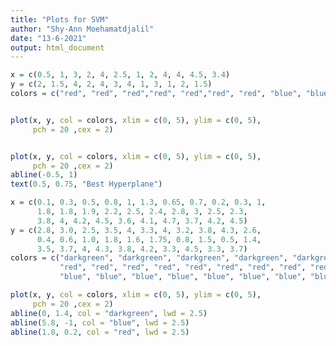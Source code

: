 ```yaml
---
title: "Plots for SVM"
author: "Shy-Ann Moehamatdjalil"
date: "13-6-2021"
output: html_document
---
```


```r
x = c(0.5, 1, 3, 2, 4, 2.5, 1, 2, 4, 4, 4.5, 3.4)
y = c(2, 1.5, 4, 2, 4, 3, 4, 1, 3, 1, 2, 1.5)
colors = c("red", "red", "red","red", "red","red", "red", "blue", "blue", "blue", "blue", "blue")


plot(x, y, col = colors, xlim = c(0, 5), ylim = c(0, 5),
     pch = 20 ,cex = 2)


plot(x, y, col = colors, xlim = c(0, 5), ylim = c(0, 5),
     pch = 20 ,cex = 2)
abline(-0.5, 1)
text(0.5, 0.75, "Best Hyperplane")
```


```r
x = c(0.1, 0.3, 0.5, 0.8, 1, 1.3, 0.65, 0.7, 0.2, 0.3, 1, 
      1.8, 1.8, 1.9, 2.2, 2.5, 2.4, 2.8, 3, 2.5, 2.3,
      3.8, 4, 4.2, 4.5, 3.6, 4.1, 4.7, 3.7, 4.2, 4.5)
y = c(2.8, 3.0, 2.5, 3.5, 4, 3.3, 4, 3.2, 3.8, 4.3, 2.6,
      0.4, 0.6, 1.0, 1.8, 1.6, 1.75, 0.8, 1.5, 0.5, 1.4,
      3.5, 3.7, 4, 4.3, 3.8, 4.2, 3.3, 4.5, 3.3, 3.7)
colors = c("darkgreen", "darkgreen", "darkgreen", "darkgreen", "darkgreen", "darkgreen", "darkgreen", "darkgreen", "darkgreen", "darkgreen", "darkgreen", 
           "red", "red", "red", "red", "red", "red", "red", "red", "red", "red",
           "blue", "blue", "blue", "blue", "blue", "blue", "blue", "blue", "blue", "blue")

plot(x, y, col = colors, xlim = c(0, 5), ylim = c(0, 5),
     pch = 20 ,cex = 2)
abline(0, 1.4, col = "darkgreen", lwd = 2.5)
abline(5.8, -1, col = "blue", lwd = 2.5)
abline(1.8, 0.2, col = "red", lwd = 2.5)
```

